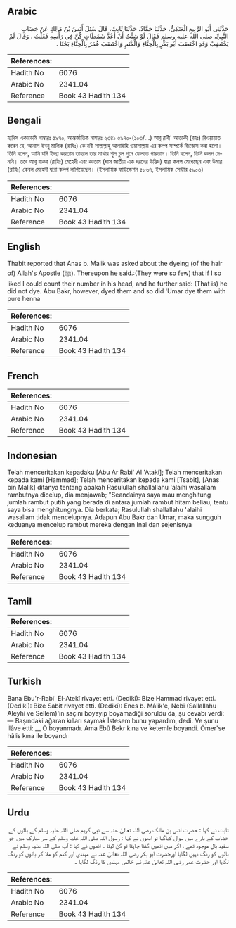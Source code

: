 ## Arabic


<div dir="rtl" lang="ar" style={{fontSize:'larger',backgroundColor:'#f8f9fa',padding:20}}>
حَدَّثَنِي أَبُو الرَّبِيعِ الْعَتَكِيُّ، حَدَّثَنَا حَمَّادٌ، حَدَّثَنَا ثَابِتٌ، قَالَ سُئِلَ أَنَسُ بْنُ مَالِكٍ عَنْ خِضَابِ النَّبِيِّ، صلى الله عليه وسلم فَقَالَ لَوْ شِئْتُ أَنْ أَعُدَّ شَمَطَاتٍ كُنَّ فِي رَأْسِهِ فَعَلْتُ ‏.‏ وَقَالَ لَمْ يَخْتَضِبْ وَقَدِ اخْتَضَبَ أَبُو بَكْرٍ بِالْحِنَّاءِ وَالْكَتَمِ وَاخْتَضَبَ عُمَرُ بِالْحِنَّاءِ بَحْتًا ‏.‏
</div>
<div style={{backgroundColor:'#f8f9fa',padding:20, marginBottom: 10}}><table> <thead> <tr> <th>References:</th> <th></th> </tr> </thead> <tbody><tr><td>Hadith No</td><td>6076</td></tr><tr><td>Arabic No</td><td>2341.04</td></tr><tr><td>Reference</td><td>Book 43 Hadith 134</td></tr></tbody></table></div>

## Bengali


<div dir="ltr" lang="bn" style={{fontSize:'larger',backgroundColor:'#f8f9fa',padding:20}}>
হাদিস একাডেমি নাম্বারঃ ৫৯৭০, আন্তর্জাতিক নাম্বারঃ ২৩৪১ ৫৯৭০-(১০৩/...) আবূ রাবী' আতাকী (রহঃ) রিওয়ায়াত করেন যে, আনাস ইবনু মালিক (রাযিঃ) কে নবী সাল্লাল্লাহু আলাইহি ওয়াসাল্লাম এর কলপ সম্পর্কে জিজ্ঞেস করা হলো। তিনি বলেন, আমি যদি ইচ্ছা করতাম তাহলে তার মাথার শুভ্র চুল গুনে ফেলতে পারতাম। তিনি বলেন, তিনি কলপ দেননি। তবে আবূ বাকর (রাযিঃ) মেহেদী এবং কাতাম (ঘাস জাতীয় এক ধরনের উদ্ভিদ) দ্বারা কলপ মেখেছেন এবং উমার (রাযিঃ) কেবল মেহেদী দ্বারা কলপ লাগিয়েছেন। (ইসলামিক ফাউন্ডেশন ৫৮৬৭, ইসলামিক সেন্টার ৫৯০৩)
</div>
<div style={{backgroundColor:'#f8f9fa',padding:20, marginBottom: 10}}><table> <thead> <tr> <th>References:</th> <th></th> </tr> </thead> <tbody><tr><td>Hadith No</td><td>6076</td></tr><tr><td>Arabic No</td><td>2341.04</td></tr><tr><td>Reference</td><td>Book 43 Hadith 134</td></tr></tbody></table></div>

## English


<div dir="ltr" lang="en" style={{fontSize:'larger',backgroundColor:'#f8f9fa',padding:20}}>
Thabit reported that Anas b. Malik was asked about the dyeing (of the hair of) Allah's Apostle (ﷺ). Thereupon he said.:(They were so few) that if I so liked I could count their number in his head, and he further said: (That is) he did not dye. Abu Bakr, however, dyed them and so did 'Umar dye them with pure henna
</div>
<div style={{backgroundColor:'#f8f9fa',padding:20, marginBottom: 10}}><table> <thead> <tr> <th>References:</th> <th></th> </tr> </thead> <tbody><tr><td>Hadith No</td><td>6076</td></tr><tr><td>Arabic No</td><td>2341.04</td></tr><tr><td>Reference</td><td>Book 43 Hadith 134</td></tr></tbody></table></div>

## French


<div dir="ltr" lang="fr" style={{fontSize:'larger',backgroundColor:'#f8f9fa',padding:20}}>

</div>
<div style={{backgroundColor:'#f8f9fa',padding:20, marginBottom: 10}}><table> <thead> <tr> <th>References:</th> <th></th> </tr> </thead> <tbody><tr><td>Hadith No</td><td>6076</td></tr><tr><td>Arabic No</td><td>2341.04</td></tr><tr><td>Reference</td><td>Book 43 Hadith 134</td></tr></tbody></table></div>

## Indonesian


<div dir="ltr" lang="id" style={{fontSize:'larger',backgroundColor:'#f8f9fa',padding:20}}>
Telah menceritakan kepadaku [Abu Ar Rabi' Al 'Ataki]; Telah menceritakan kepada kami [Hammad]; Telah menceritakan kepada kami [Tsabit], [Anas bin Malik] ditanya tentang apakah Rasulullah shallallahu 'alaihi wasallam rambutnya dicelup, dia menjawab; "Seandainya saya mau menghitung jumlah rambut putih yang berada di antara jumlah rambut hitam beliau, tentu saya bisa menghitungnya. Dia berkata; Rasulullah shallallahu 'alaihi wasallam tidak mencelupnya. Adapun Abu Bakr dan Umar, maka sungguh keduanya mencelup rambut mereka dengan Inai dan sejenisnya
</div>
<div style={{backgroundColor:'#f8f9fa',padding:20, marginBottom: 10}}><table> <thead> <tr> <th>References:</th> <th></th> </tr> </thead> <tbody><tr><td>Hadith No</td><td>6076</td></tr><tr><td>Arabic No</td><td>2341.04</td></tr><tr><td>Reference</td><td>Book 43 Hadith 134</td></tr></tbody></table></div>

## Tamil


<div dir="ltr" lang="ta" style={{fontSize:'larger',backgroundColor:'#f8f9fa',padding:20}}>

</div>
<div style={{backgroundColor:'#f8f9fa',padding:20, marginBottom: 10}}><table> <thead> <tr> <th>References:</th> <th></th> </tr> </thead> <tbody><tr><td>Hadith No</td><td>6076</td></tr><tr><td>Arabic No</td><td>2341.04</td></tr><tr><td>Reference</td><td>Book 43 Hadith 134</td></tr></tbody></table></div>

## Turkish


<div dir="ltr" lang="tr" style={{fontSize:'larger',backgroundColor:'#f8f9fa',padding:20}}>
Bana Ebu'r-Rabi' El-Atekî rivayet etti. (Dediki): Bize Hammad rivayet etti. (Dediki): Bize Sabit rivayet etti. (Dediki): Enes b. Mâlik'e, Nebi (Sallallahu Aleyhi ve Sellem)'in saçını boyayıp boyamadiği soruldu da, şu cevabı verdi: — Başındaki ağaran kılları saymak İstesem bunu yapardım, dedi. Ve şunu İlâve etti: __ O boyanmadı. Ama Ebû Bekr kına ve ketemle boyandi. Ömer'se hâlis kına ile boyandı
</div>
<div style={{backgroundColor:'#f8f9fa',padding:20, marginBottom: 10}}><table> <thead> <tr> <th>References:</th> <th></th> </tr> </thead> <tbody><tr><td>Hadith No</td><td>6076</td></tr><tr><td>Arabic No</td><td>2341.04</td></tr><tr><td>Reference</td><td>Book 43 Hadith 134</td></tr></tbody></table></div>

## Urdu


<div dir="rtl" lang="ur" style={{fontSize:'larger',backgroundColor:'#f8f9fa',padding:20}}>
ثابت نے کہا : حضرت انس بن مالک رضی اللہ تعالیٰ عنہ سے نبی کریم صلی اللہ علیہ وسلم کے بالوں کے خضاب کے بارے میں سوال کیاگیا تو انھوں نے کہا : رسول اللہ صلی اللہ علیہ وسلم کے سر مبارک میں جو سفید بال موجود تھے ، اگر میں انھیں گننا چاہتا تو گن لیتا ۔ انھوں نے کہا : آپ صلی اللہ علیہ وسلم نے بالوں کو رنگ نہیں لگایا اورحضرت ابو بکر رضی اللہ تعالیٰ عنہ نے مہندی اور کتم کو ملا کر بالوں کو رنگ لگایا اور حضرت عمر رضی اللہ تعالیٰ عنہ نے خالص مہندی کا رنگ لگایا ۔
</div>
<div style={{backgroundColor:'#f8f9fa',padding:20, marginBottom: 10}}><table> <thead> <tr> <th>References:</th> <th></th> </tr> </thead> <tbody><tr><td>Hadith No</td><td>6076</td></tr><tr><td>Arabic No</td><td>2341.04</td></tr><tr><td>Reference</td><td>Book 43 Hadith 134</td></tr></tbody></table></div>